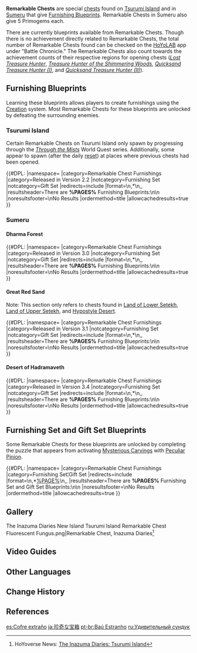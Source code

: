 {{Terminology Infobox
|image        = Chest Remarkable.png
|type         = Chests
|type2        = Exploration
|source1      = Found on [[Tsurumi Island]], [[Inazuma]]
|source2      = Found in [[Sumeru]]
}}
'''Remarkable Chests''' are special [[chests]] found on [[Tsurumi Island]] and in [[Sumeru]] that give [[Furnishing Blueprint]]s. Remarkable Chests in Sumeru also give 5 Primogems each.

There are currently {{Category Total|Remarkable Chest Furnishings}} blueprints available from Remarkable Chests. Though there is no achievement directly related to Remarkable Chests, the total number of Remarkable Chests found can be checked on the [[HoYoLAB]] app under "Battle Chronicle." The Remarkable Chests also count towards the achievement counts of their respective regions for opening chests (''[[Lost Treasure Hunter]]'', ''[[Treasure Hunter of the Shimmering Woods]]'', ''[[Quicksand Treasure Hunter (I)]]'', and ''[[Quicksand Treasure Hunter (II)]]'').

==Furnishing Blueprints==
Learning these blueprints allows players to create furnishings using the [[Creation]] system. Most Remarkable Chests for these blueprints are unlocked by defeating the surrounding enemies.

===Tsurumi Island===
Certain Remarkable Chests on Tsurumi Island only spawn by progressing through the ''[[Through the Mists]]'' World Quest series. Additionally, some appear to spawn (after the daily [[reset]]) at places where previous chests had been opened.

{{#DPL:
|namespace=
|category=Remarkable Chest Furnishings
|category=Released in Version 2.2
|notcategory=Furnishing Set
|notcategory=Gift Set
|redirects=include
|format={{Column/Start|2}}\n,*{{Item|%PAGE%|text=Blueprint: %PAGE%|blueprint=1}}\n,,{{Column/End}}
|resultsheader=There are '''%PAGES%''' Furnishing Blueprints:\n\n
|noresultsfooter=\nNo Results
|ordermethod=title
|allowcachedresults=true
}}
===Sumeru===
====Dharma Forest====
{{#DPL:
|namespace=
|category=Remarkable Chest Furnishings
|category=Released in Version 3.0
|notcategory=Furnishing Set
|notcategory=Gift Set
|redirects=include
|format={{Column/Start|2}}\n,*{{Item|%PAGE%|text=Blueprint: %PAGE%|blueprint=1}}\n,,{{Column/End}}
|resultsheader=There are '''%PAGES%''' Furnishing Blueprints:\n\n
|noresultsfooter=\nNo Results
|ordermethod=title
|allowcachedresults=true
}}
====Great Red Sand====
Note: This section only refers to chests found in [[Land of Lower Setekh]], [[Land of Upper Setekh]], and [[Hypostyle Desert]].

{{#DPL:
|namespace=
|category=Remarkable Chest Furnishings
|category=Released in Version 3.1
|notcategory=Furnishing Set
|notcategory=Gift Set
|redirects=include
|format={{Column/Start|2}}\n,*{{Item|%PAGE%|text=Blueprint: %PAGE%|blueprint=1}}\n,,{{Column/End}}
|resultsheader=There are '''%PAGES%''' Furnishing Blueprints:\n\n
|noresultsfooter=\nNo Results
|ordermethod=title
|allowcachedresults=true
}}

====Desert of Hadramaveth====
{{#DPL:
|namespace=
|category=Remarkable Chest Furnishings
|category=Released in Version 3.4
|notcategory=Furnishing Set
|notcategory=Gift Set
|redirects=include
|format={{Column/Start|2}}\n,*{{Item|%PAGE%|text=Blueprint: %PAGE%|blueprint=1}}\n,,{{Column/End}}
|resultsheader=There are '''%PAGES%''' Furnishing Blueprints:\n\n
|noresultsfooter=\nNo Results
|ordermethod=title
|allowcachedresults=true
}}

==Furnishing Set and Gift Set Blueprints==
Some Remarkable Chests for these blueprints are unlocked by completing the puzzle that appears from activating [[Mysterious Carvings]] with [[Peculiar Pinion]].

{{#DPL:
|namespace=
|category=Remarkable Chest Furnishings
|category=Furnishing Set¦Gift Set
|redirects=include
|format={{Column/Start|2}}\n,*[[%PAGE%]]\n,,{{Column/End}}
|resultsheader=There are '''%PAGES%''' Furnishing Set and Gift Set Blueprints:\n\n
|noresultsfooter=\nNo Results
|ordermethod=title
|allowcachedresults=true
}}

==Gallery==
<gallery>
The Inazuma Diaries New Island Tsurumi Island Remarkable Chest Fluorescent Fungus.png|Remarkable Chest, Inazuma Diaries<ref>HoYoverse News: [https://genshin.hoyoverse.com/en/news/detail/16287 The Inazuma Diaries: Tsurumi Island]</ref>
</gallery>

==Video Guides==
{{EVT
|video1   = cSBB6jBRAco
|caption1 = All Remarkable Chest Locations (Inazuma - Tsurumi Island)
|video2   = j5cD1fxd4WI
|caption2 = All Remarkable Chest Locations (Sumeru - Dharma Forest)
|video3   = f3k7Hp6klok
|caption3 = All Remarkable Chest Locations (Sumeru - Great Red Sand)
|video4   = EwHOb9xIN0Y
|caption4 = All Remarkable Chest Locations (Sumeru - Desert of Hadramaveth)
}}

==Other Languages==
{{Other Languages
|en      = Remarkable Chest
|zhs     = 奇馈宝箱
|zhs_rm  = Qí Kuì Bǎoxiāng
|zht     = 奇饋寶箱
|zht_rm  = Qí Kuì Bǎoxiāng
|zh_tl   = Strange Gift Treasure Chest
|ja      = {{Rubi|珍|ちん|奇|き|な|&nbsp;|宝|たから|箱|ばこ}}
|ja_rm   = Chinki-na Takarabako<ref>YouTube: [https://youtu.be/uw-b54nYqi8 Version 2.2 Japanese Special Program] (Timestamp: 35m 2s)</ref>
|ja_tl   = Strange Treasure Chest
|ko      = {{tt|신묘|神妙}}한 {{tt|보물상자|寶物箱子}}
|ko_rm   = Sinmyo-han Bomulsangja
|ko_tl   = Mysterious Treasure Chest
|es      = Cofre extraño
|es_tl   = Strange Chest
|fr      = Coffre étrange
|fr_tl   = Strange Chest
|ru      = Удивительный сундук
|ru_tl   = Wonderful Chest
|th      = หีบสมบัติประหลาด
|th_rm   = Hip sombat pralat
|th_tl   = 
|vi      = Rương Kỳ Dị
|vi_tl   = 
|de      = Besondere Truhe
|de_tl   = Special Chest
|id      = Remarkable Chest
|pt      = Baú Estranho
|pt_tl   = 
|tr      = 
|tr_tl   = 
|it      = 
|it_tl   = 
}}

==Change History==
{{Change History|2.2}}

==References==
{{Reflist}}

[[es:Cofre extraño]]
[[ja:珍奇な宝箱]]
[[pt-br:Baú Estranho]]
[[ru:Удивительный сундук]]